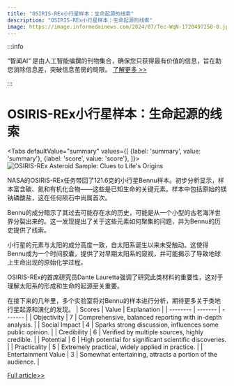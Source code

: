 ```yaml
---
title: "OSIRIS-REx小行星样本：生命起源的线索"
description: "OSIRIS-REx小行星样本：生命起源的线索"
image: https://image.informedainews.com/2024/07/Tec-WqN-1720497250-0.jpg
---
```



:::info

“智闻AI“ 是由人工智能编撰的刊物集合，确保您只获得最有价值的信息，旨在助您消除信息差，突破信息茧房的局限。  [了解更多 >>](/)

:::

# OSIRIS-REx小行星样本：生命起源的线索


<Tabs
	defaultValue="summary"
	values={[
	{label: 'summary', value: 'summary'},
	{label: 'score', value: 'score'},
]}>
<TabItem value="summary">
<img
  src="https://image.informedainews.com/2024/07/Tec-WqN-1720497250-0.jpg"
  alt="OSIRIS-REx Asteroid Sample: Clues to Life's Origins"
/>



NASA的OSIRIS-REx任务带回了121.6克的小行星Bennu样本。初步分析显示，样本富含碳、氮和有机化合物——这些是已知生命的关键元素。样本中包括原始的镁钠磷酸盐，这在任何陨石中尚属首次。

Bennu的成分暗示了其过去可能存在水的历史，可能是从一个小型的古老海洋世界分裂出来的。这一发现提出了关于这些元素如何聚集的问题，并为Bennu的历史提供了线索。

小行星的元素与太阳的成分高度一致，自太阳系诞生以来未受触动。这使得Bennu成为一个时间胶囊，提供了对早期太阳系的窥视，并可能揭示了导致地球上生命出现的原始化学过程。

OSIRIS-REx的首席研究员Dante Lauretta强调了研究此类材料的重要性，这对于理解太阳系的形成和生命的起源至关重要。

在接下来的几年里，多个实验室将对Bennu的样本进行分析，期待更多关于类地行星起源和演化的发现。
</TabItem>
<TabItem value="score">
	| Scores     | Value   | Explanation |
	| -------- | ------- | ------- |
	| Objectivity  | 7    | Comprehensive, balanced reporting with in-depth analysis.    |
	| Social Impact | 4     | Sparks strong discussion, influences some public opinion.    |
	| Credibility    | 6    | Verified by multiple sources, highly credible.    |
	| Potential    | 6    | High potential for significant scientific discoveries.    |
	| Practicality    | 5    | Extremely practical, widely applied in practice.    |
	| Entertainment Value    | 3    | Somewhat entertaining, attracts a portion of the audience.    |
</TabItem>
</Tabs>

[Full article>>](https://www.cnbeta.com.tw/articles/science/1437523.htm)
